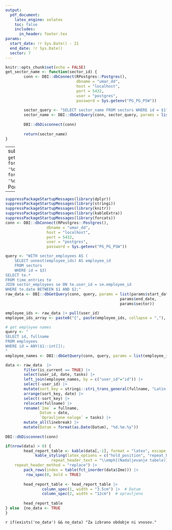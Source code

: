 ```yaml
---
output:
  pdf_document:
    latex_engine: xelatex
    toc: false
    includes:
      in_header: footer.tex
params:
  start_date: !r Sys.Date() - 21
  end_date: !r Sys.Date()
  sector: 7    
---
```


```r
knitr::opts_chunk$set(echo = FALSE)
get_sector_name <- function(sector_id) {
        conn <- DBI::dbConnect(RPostgres::Postgres(),
                               dbname = "umar_dd",
                               host = "localhost",
                               port = 5432,
                               user = "postgres",
                               password = Sys.getenv("PG_PG_PSW"))
        
        sector_query <- "SELECT sector_name FROM sectors WHERE id = $1"
        sector_name <- DBI::dbGetQuery(conn, sector_query, params = list(sector_id))$sector_name
        
        DBI::dbDisconnect(conn)
        
        return(sector_name)
}
```

---
subtitle: "`r get_sector_name(params$sector)` - `r format(as.Date(params$start_date), '%d.%m.%Y')`  - `r format(as.Date(params$end_date), '%d.%m.%Y')`"
title: Delo od doma - Poročilo vodje 

---

```r

suppressPackageStartupMessages(library(dplyr))
suppressPackageStartupMessages(library(stringi))
suppressPackageStartupMessages(library(knitr))
suppressPackageStartupMessages(library(kableExtra))
suppressPackageStartupMessages(library(forcats))
conn <- DBI::dbConnect(RPostgres::Postgres(),
                  dbname = "umar_dd",
                  host = "localhost",
                  port = 5432,
                  user = "postgres",
                  password = Sys.getenv("PG_PG_PSW"))

query <- "WITH sector_employees AS (
    SELECT unnest(employee_ids) AS employee_id
    FROM sectors
    WHERE id = $3)
SELECT te.*
FROM time_entries te
JOIN sector_employees se ON te.user_id = se.employee_id
WHERE te.date BETWEEN $1 AND $2;"
raw_data <- DBI::dbGetQuery(conn, query, params = list(params$start_date, 
                                                  params$end_date,
                                                  params$sector))

employee_ids <- raw_data |> pull(user_id)
employee_ids_array <- paste0("{", paste(employee_ids, collapse = ","), "}")

# get employee names
query <- "
SELECT id, fullname
FROM employees
WHERE id = ANY($1::int[]);
"
employee_names <- DBI::dbGetQuery(conn, query, params = list(employee_ids_array))

data <- raw_data  |> 
        filter(is_current == TRUE) |> 
        select(user_id, date, tasks) |> 
        left_join(employee_names, by = c("user_id"="id")) |> 
        select(-user_id) |> 
        mutate(sort_key = stringi::stri_trans_general(fullname, "Latin-ASCII")) |> 
        arrange(sort_key, date) |> 
        select(-sort_key) |> 
        relocate(fullname) |> 
        rename(`Ime` = fullname,
               Datum = date,
               `Opravljene naloge` = tasks) |> 
        mutate_all(linebreak) |>  
        mutate(Datum = format(as.Date(Datum), "%d.%m.%y"))
        
DBI::dbDisconnect(conn)
```



```r
if(nrow(data) > 0) {
        head_report_table <- kable(data[,-1], format = "latex", escape = FALSE, booktabs = TRUE, longtable = TRUE) |>
             kable_styling(latex_options = c("hold_position", "repeat_header", "striped"),
                    repeat_header_text = "\\emph{(Nadaljevanje tabele)}",
    repeat_header_method = "replace") |> 
        pack_rows(index = table(fct_inorder(data$Ime))) |> 
         row_spec(0, bold = TRUE)
        
        head_report_table <- head_report_table |>
                column_spec(1, width = "3.5cm") |>  # Datum
                column_spec(2, width = "12cm")  # opravljeno
        
        head_report_table
} else  {no_data <- TRUE
}
```

`r if(exists('no_data') && no_data) "Za izbrano obdobje ni vnosov."`

